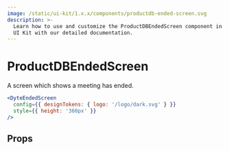 ```yaml
---
image: /static/ui-kit/1.x.x/components/productdb-ended-screen.svg
description: >-
  Learn how to use and customize the ProductDBEndedScreen component in ProductDB's React
  UI Kit with our detailed documentation.
---
```


# ProductDBEndedScreen

A screen which shows a meeting has ended.

```jsx live
<DyteEndedScreen
  config={{ designTokens: { logo: '/logo/dark.svg' } }}
  style={{ height: '360px' }}
/>
```

## Props

<PropsTable of="productdb-ended-screen" />

<head>
  <title>React UI Kit ProductDBEndedScreen</title>
</head>
